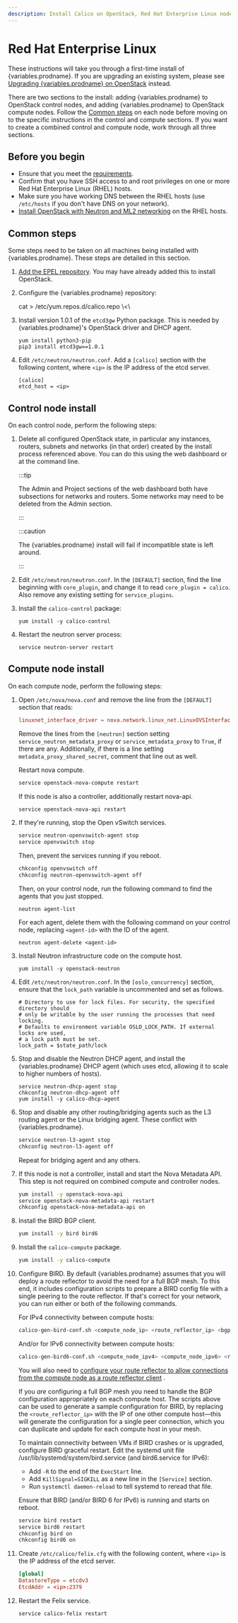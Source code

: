 ```yaml
---
description: Install Calico on OpenStack, Red Hat Enterprise Linux nodes.
---
```



# Red Hat Enterprise Linux


These instructions will take you through a first-time install of
{variables.prodname}. If you are upgrading an existing system, please see
[Upgrading {variables.prodname} on OpenStack](../../../operations/upgrading/openstack-upgrade.mdx)
instead.

There are two sections to the install: adding {variables.prodname} to OpenStack
control nodes, and adding {variables.prodname} to OpenStack compute nodes. Follow
the [Common steps](#common-steps) on each node before moving on to the specific
instructions in the control and compute sections. If you want to create a
combined control and compute node, work through all three sections.

## Before you begin

- Ensure that you meet the [requirements](../requirements.mdx).
- Confirm that you have SSH access to and root privileges on one or more Red Hat
  Enterprise Linux (RHEL) hosts.
- Make sure you have working DNS between the RHEL hosts (use `/etc/hosts` if you
  don't have DNS on your network).
- [Install OpenStack with Neutron and ML2 networking](http://docs.openstack.org)
  on the RHEL hosts.

## Common steps

Some steps need to be taken on all machines being installed with {variables.prodname}.
These steps are detailed in this section.

1.  [Add the EPEL repository](https://fedoraproject.org/wiki/EPEL). You may
    have already added this to install OpenStack.

1.  Configure the {variables.prodname} repository:

    <CodeBlock language='bash'>
    cat > /etc/yum.repos.d/calico.repo \<\<EOF
    [calico]
    name=Calico Repository
    baseurl=https://binaries.projectcalico.org/rpm/{variables.ppa_repo_name}/
    enabled=1
    skip_if_unavailable=0
    gpgcheck=1
    gpgkey=https://binaries.projectcalico.org/rpm/{variables.ppa_repo_name}/key
    priority=97
    EOF
    </CodeBlock>

1.  Install version 1.0.1 of the `etcd3gw` Python package.  This is
    needed by {variables.prodname}'s OpenStack driver and DHCP agent.

    ```
    yum install python3-pip
    pip3 install etcd3gw==1.0.1
    ```

1.  Edit `/etc/neutron/neutron.conf`. Add a `[calico]` section with
    the following content, where `<ip>` is the IP address of the etcd
    server.

    ```
    [calico]
    etcd_host = <ip>
    ```

## Control node install

On each control node, perform the following steps:

1.  Delete all configured OpenStack state, in particular any instances,
    routers, subnets and networks (in that order) created by the install
    process referenced above. You can do this using the web dashboard or
    at the command line.

    :::tip

    The Admin and Project sections of the web dashboard both
    have subsections for networks and routers. Some networks may
    need to be deleted from the Admin section.

    :::

    :::caution

    The {variables.prodname} install will fail if incompatible state is
    left around.

    :::

1.  Edit `/etc/neutron/neutron.conf`. In the `[DEFAULT]` section, find
    the line beginning with `core_plugin`, and change it to read `core_plugin = calico`. Also remove any existing setting for `service_plugins`.

1.  Install the `calico-control` package:

    ```
    yum install -y calico-control
    ```

1.  Restart the neutron server process:

    ```
    service neutron-server restart
    ```

## Compute node install

On each compute node, perform the following steps:

1.  Open `/etc/nova/nova.conf` and remove the line from the `[DEFAULT]`
    section that reads:

    ```conf
    linuxnet_interface_driver = nova.network.linux_net.LinuxOVSInterfaceDriver
    ```

    Remove the lines from the `[neutron]` section setting
    `service_neutron_metadata_proxy` or `service_metadata_proxy` to
    `True`, if there are any. Additionally, if there is a line setting
    `metadata_proxy_shared_secret`, comment that line out as well.

    Restart nova compute.

    ```bash
    service openstack-nova-compute restart
    ```

    If this node is also a controller, additionally restart nova-api.

    ```bash
    service openstack-nova-api restart
    ```

1.  If they're running, stop the Open vSwitch services.

    ```bash
    service neutron-openvswitch-agent stop
    service openvswitch stop
    ```

    Then, prevent the services running if you reboot.

    ```bash
    chkconfig openvswitch off
    chkconfig neutron-openvswitch-agent off
    ```

    Then, on your control node, run the following command to find the
    agents that you just stopped.

    ```
    neutron agent-list
    ```

    For each agent, delete them with the following command on your
    control node, replacing `<agent-id>` with the ID of the agent.

    ```
    neutron agent-delete <agent-id>
    ```

1.  Install Neutron infrastructure code on the compute host.

    ```
    yum install -y openstack-neutron
    ```

1.  Edit `/etc/neutron/neutron.conf`. In the `[oslo_concurrency]` section,
    ensure that the `lock_path` variable is uncommented and set as follows.

    ```
    # Directory to use for lock files. For security, the specified directory should
    # only be writable by the user running the processes that need locking.
    # Defaults to environment variable OSLO_LOCK_PATH. If external locks are used,
    # a lock path must be set.
    lock_path = $state_path/lock
    ```

1.  Stop and disable the Neutron DHCP agent, and install the
    {variables.prodname} DHCP agent (which uses etcd, allowing it to scale to higher
    numbers of hosts).

    ```
    service neutron-dhcp-agent stop
    chkconfig neutron-dhcp-agent off
    yum install -y calico-dhcp-agent
    ```

1.  Stop and disable any other routing/bridging agents such as the L3
    routing agent or the Linux bridging agent. These conflict
    with {variables.prodname}.

    ```bash
    service neutron-l3-agent stop
    chkconfig neutron-l3-agent off
    ```

    Repeat for bridging agent and any others.

1.  If this node is not a controller, install and start the Nova
    Metadata API. This step is not required on combined compute and
    controller nodes.

    ```bash
    yum install -y openstack-nova-api
    service openstack-nova-metadata-api restart
    chkconfig openstack-nova-metadata-api on
    ```

1.  Install the BIRD BGP client.

    ```bash
    yum install -y bird bird6
    ```

1.  Install the `calico-compute` package.

    ```bash
    yum install -y calico-compute
    ```

1.  Configure BIRD. By default {variables.prodname} assumes that you will deploy a
    route reflector to avoid the need for a full BGP mesh. To this end, it
    includes configuration scripts to prepare a BIRD config file with a single
    peering to the route reflector. If that's correct for your network, you can
    run either or both of the following commands.

    For IPv4 connectivity between compute hosts:

    ```bash
    calico-gen-bird-conf.sh <compute_node_ip> <route_reflector_ip> <bgp_as_number>
    ```

    And/or for IPv6 connectivity between compute hosts:

    ```bash
    calico-gen-bird6-conf.sh <compute_node_ipv4> <compute_node_ipv6> <route_reflector_ipv6> <bgp_as_number>
    ```

    You will also need to [configure your route reflector to allow connections from the compute node as a route reflector client](../../../networking/configuring/bgp.mdx)
.

    If you _are_ configuring a full BGP mesh you need to handle the BGP
    configuration appropriately on each compute host. The scripts above can be
    used to generate a sample configuration for BIRD, by replacing the
    `<route_reflector_ip>` with the IP of one other compute host—this will
    generate the configuration for a single peer connection, which you can
    duplicate and update for each compute host in your mesh.

    To maintain connectivity between VMs if BIRD crashes or is upgraded,
    configure BIRD graceful restart. Edit the systemd unit file
    /usr/lib/systemd/system/bird.service (and bird6.service for IPv6):

    - Add `-R` to the end of the `ExecStart` line.
    - Add `KillSignal=SIGKILL` as a new line in the `[Service]` section.
    - Run `systemctl daemon-reload` to tell systemd to reread that file.

    Ensure that BIRD (and/or BIRD 6 for IPv6) is running and starts on
    reboot.

    ```bash
    service bird restart
    service bird6 restart
    chkconfig bird on
    chkconfig bird6 on
    ```

1.  Create `/etc/calico/felix.cfg` with the following content, where `<ip>` is the IP
    address of the etcd server.

    ```conf
    [global]
    DatastoreType = etcdv3
    EtcdAddr = <ip>:2379
    ```

1.  Restart the Felix service.

    ```
    service calico-felix restart
    ```

<OpenStackEtcdAuth />
